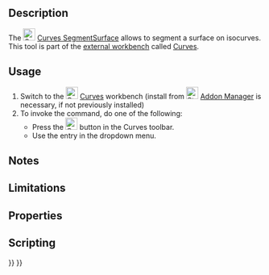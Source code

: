 <languages/>

{{Docnav
|[[Curves_GordonSurface|GordonSurface]]
|[[Curves_ToConsole|ToConsole]]
|[[Curves_Workbench|Curves]]
|IconL=Curves_GordonSurface.svg
|IconR=Curves_ToConsole.svg
|IconC=Curves_workbench_icon.svg
}}

{{GuiCommand
|Name=Curves SegmentSurface
|MenuLocation=Surfaces → Segment surface
|Workbenches=[[Curves_Workbench|Curves]]
}}

==Description==

The [[Image:Curves_SegmentSurface.svg|24px]] [[Curves_SegmentSurface|Curves SegmentSurface]] allows to segment a surface on isocurves. This tool is part of the [[External_workbenches|external workbench]] called [[Curves_Workbench|Curves]].

==Usage==

# Switch to the [[Image:Curves_workbench_icon.svg|24px]] [[Curves_Workbench|Curves]] workbench (install from [[Image:Std_AddonMgr.svg|24px]] [[Std_AddonMgr|Addon Manager]] is necessary, if not previously installed)
# To invoke the command, do one of the following:
#* Press the [[Image:Curves_SegmentSurface.svg|24px]] button in the Curves toolbar.
#* Use the {{MenuCommand|Surfaces → Segment surface}} entry in the dropdown menu.


==Notes==


==Limitations==


==Properties==


==Scripting==


{{Docnav
|[[Curves_GordonSurface|GordonSurface]]
|[[Curves_ToConsole|ToConsole]]
|[[Curves_Workbench|Curves]]
|IconL=Curves_GordonSurface.svg
|IconR=Curves_ToConsole.svg
|IconC=Curves_workbench_icon.svg
}}

{{Curves Tools navi{{#translation:}}}}
{{Userdocnavi{{#translation:}}}}